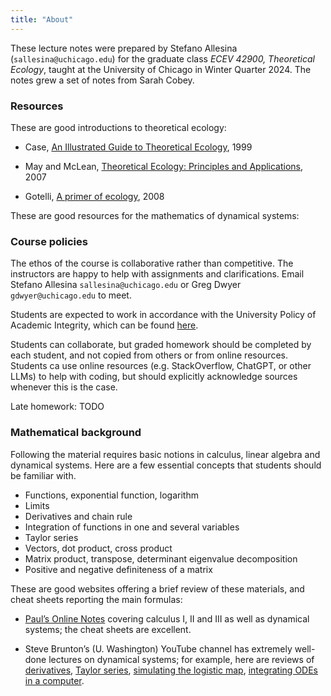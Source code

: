 ```yaml
---
title: "About"
---
```


These lecture notes were prepared by Stefano Allesina (`sallesina@uchicago.edu`) for the graduate class *ECEV 42900, Theoretical Ecology*, taught at the University of Chicago in Winter Quarter 2024. The notes grew a set of notes from Sarah Cobey.

### Resources

These are good introductions to theoretical ecology:

- Case, [An Illustrated Guide to Theoretical Ecology](https://global.oup.com/ushe/product/an-illustrated-guide-to-theoretical-ecology-9780195085129?cc=us&lang=en&), 1999

- May and McLean, [Theoretical Ecology: Principles and Applications](https://academic.oup.com/book/42041), 2007

- Gotelli, [A primer of ecology](https://global.oup.com/academic/product/a-primer-of-ecology-9780878933181?cc=us&lang=en&), 2008


These are good resources for the mathematics of dynamical systems:


### Course policies

The ethos of the course is collaborative rather than competitive. The instructors are happy to help with assignments and clarifications. Email Stefano Allesina `sallesina@uchicago.edu` or Greg Dwyer `gdwyer@uchicago.edu` to meet. 

Students are expected to work in accordance with the University Policy of Academic Integrity, which can be found [here](https://college.uchicago.edu/student-services/academic-integrity-student-conduct).

Students can collaborate, but graded homework should be completed by each student, and not copied from others or from online resources. Students ca use online resources (e.g. StackOverflow, ChatGPT, or other LLMs) to help with coding, but should explicitly acknowledge sources whenever this is the case.

Late homework: TODO 


### Mathematical background

Following the material requires basic notions in calculus, linear algebra and dynamical systems. Here are a few essential concepts that students should be familiar with.

- Functions, exponential function, logarithm
- Limits
- Derivatives and chain rule
- Integration of functions in one and several variables
- Taylor series
- Vectors, dot product, cross product
- Matrix product, transpose, determinant eigenvalue decomposition
- Positive and negative definiteness of a matrix

These are good websites offering a brief review of these materials, and cheat sheets reporting the main formulas:

- [Paul's Online Notes](https://tutorial.math.lamar.edu/) covering calculus I, II and III as well as dynamical systems; the cheat sheets are excellent.

- Steve Brunton's (U. Washington) YouTube channel has extremely well-done lectures on dynamical systems; for example, here are reviews of [derivatives](https://www.youtube.com/watch?v=-NhgElcA3K8), [Taylor series](https://www.youtube.com/watch?v=ebfOSDj4j3I), [simulating the logistic map](https://www.youtube.com/watch?v=_BvAkyuWhOI), [integrating ODEs in a computer](https://www.youtube.com/watch?v=W-wxKgjBDnc).



